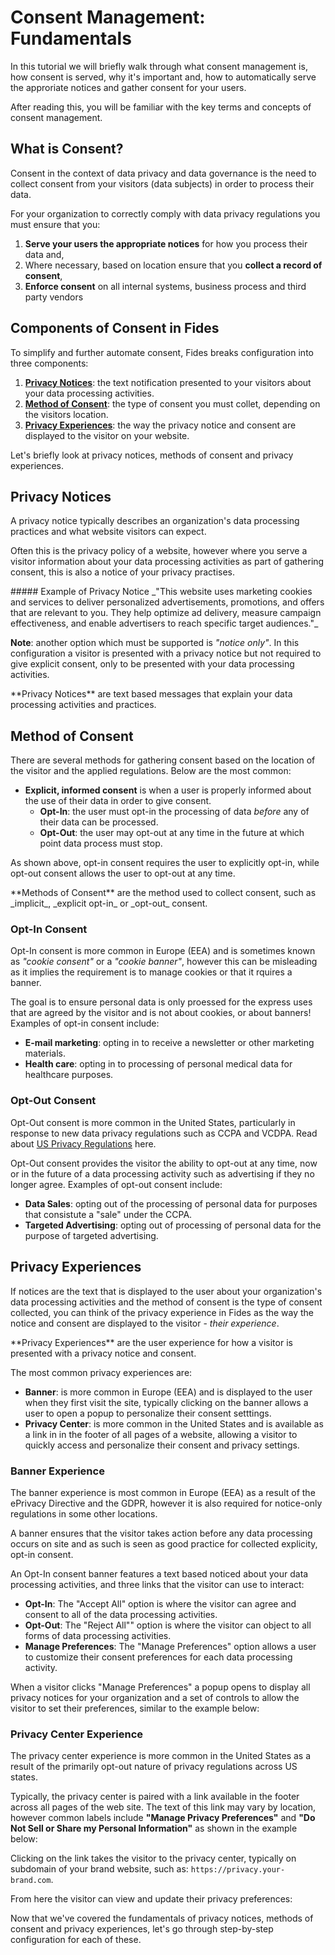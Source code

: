 
# Consent Management: Fundamentals

<TutorialKey duration="5" product="Fides" topic="Consent Management"/>

In this tutorial we will briefly walk through what consent management is, how consent is served, why it's important and, how to automatically serve the approriate notices and gather consent for your users.

After reading this, you will be familiar with the key terms and concepts of consent management.

## What is Consent?

Consent in the context of data privacy and data governance is the need to collect consent from your visitors (data subjects) in order to process their data. 

For your organization to correctly comply with data privacy regulations you must ensure that you:
1. **Serve your users the appropriate notices** for how you process their data and,
2. Where necessary, based on location ensure that you **collect a record of consent**,
3. **Enforce consent** on all internal systems, business process and third party vendors

## Components of Consent in Fides
To simplify and further automate consent, Fides breaks configuration into three components:

1. **[Privacy Notices](#privacy-notices)**: the text notification presented to your visitors about your data processing activities.
2. **[Method of Consent](#method-of-consent)**: the type of consent you must collet, depending on the visitors location.
3. **[Privacy Experiences](#privacy-experiences)**: the way the privacy notice and consent are displayed to the visitor on your website.

Let's briefly look at privacy notices, methods of consent and privacy experiences.

## Privacy Notices
A privacy notice typically describes an organization's data processing practices and what website visitors can expect. 

Often this is the privacy policy of a website, however where you serve a visitor information about your data processing activities as part of gathering consent, this is also a notice of your privacy practises. 

<Callout type="white" emoji="">
##### Example of Privacy Notice
_"This website uses marketing cookies and services to deliver personalized advertisements, promotions, and offers that are relevant to you. They help optimize ad delivery, measure campaign effectiveness, and enable advertisers to reach specific target audiences."_
</Callout>

**Note**: another option which must be supported is _"notice only"_. In this configuration a visitor is presented with a privacy notice but not required to give explicit consent, only to be presented with your data processing activities. 

<Callout type="info" emoji="">
**Privacy Notices** are text based messages that explain your data processing activities and practices.
</Callout>

## Method of Consent

There are several methods for gathering consent based on the location of the visitor and the applied regulations. Below are the most common:

* **Explicit, informed consent** is when a user is properly informed about the use of their data in order to give consent.
	* **Opt-In**: the user must opt-in the processing of data _before_ any of their data can be processed.
	* **Opt-Out**: the user may opt-out at any time in the future at which point data process must stop.

<Screenshot img="/assets/img/tutorials/consent-management-optin-optout.gif" description="Consent Management - Opt-in vs. Opt-out" mw="400" />

As shown above, opt-in consent requires the user to explicitly opt-in, while opt-out consent allows the user to opt-out at any time.

<Callout type="info" emoji="">
**Methods of Consent** are the method used to collect consent, such as _implicit_, _explicit opt-in_ or _opt-out_ consent.
</Callout>



### Opt-In Consent
Opt-In consent is more common in Europe (EEA) and is sometimes known as _"cookie consent"_ or a _"cookie banner"_, however this can be misleading as it implies the requirement is to manage cookies or that it rquires a banner. 

<Screenshot img="/assets/img/tutorials/consent-management-newsletter-optin.gif" description="Consent Management - Opt-in Example" mw="350" />

The goal is to ensure personal data is only proessed for the express uses that are agreed by the visitor and is not about cookies, or about banners! Examples of opt-in consent include:
* **E-mail marketing**: opting in to receive a newsletter or other marketing materials.
* **Health care**: opting in to processing of personal medical data for healthcare purposes.

### Opt-Out Consent
Opt-Out consent is more common in the United States, particularly in response to new data privacy regulations such as CCPA and VCDPA. Read about [US Privacy Regulations](/regulations) here.

<Screenshot img="/assets/img/tutorials/consent-management-datasharing-optout.gif" description="Consent Management - Opt-out Example" mw="350" />

Opt-Out consent provides the visitor the ability to opt-out at any time, now or in the future of a data processing activity such as advertising if they no longer agree. Examples of opt-out consent include:
* **Data Sales**: opting out of the processing of personal data for purposes that consistute a "sale" under the CCPA.
* **Targeted Advertising**: opting out of processing of personal data for the purpose of targeted advertising.

## Privacy Experiences
If notices are the text that is displayed to the user about your organization's data processing activities and the method of consent is the type of consent collected, you can think of the privacy experience in Fides as the way the notice and consent are displayed to the visitor - _their experience_.

<Callout type="info" emoji="">
**Privacy Experiences** are the user experience for how a visitor is presented with a privacy notice and consent.
</Callout>


The most common privacy experiences are:
* **Banner**: is more common in Europe (EEA) and is displayed to the user when they first visit the site, typically clicking on the banner allows a user to open a popup to personalize their consent setttings.
* **Privacy Center**: is more common in the United States and is available as a link in in the footer of all pages of a website, allowing a visitor to quickly access and personalize their consent and privacy settings.

### Banner Experience
The banner experience is most common in Europe (EEA) as a result of the ePrivacy Directive and the GDPR, however it is also required for notice-only regulations in some other locations.

A banner ensures that the visitor takes action before any data processing occurs on site and as such is seen as good practice for collected explicity, opt-in consent.

<Screenshot img="/assets/img/tutorials/consent-management-banner.gif" description="Consent Management - Opt-in Banner" />

An Opt-In consent banner features a text based noticed about your data processing activities, and three links that the visitor can use to interact:

* **Opt-In**: The "Accept All" option is where the visitor can agree and consent to all of the data processing activities.
* **Opt-Out**: The "Reject All"" option is where the visitor can object to all forms of data processing activities.
* **Manage Preferences**: The "Manage Preferences" option allows a user to customize their consent preferences for each data processing activity.

When a visitor clicks "Manage Preferences" a popup opens to display all privacy notices for your organization and a set of controls to allow the visitor to set their preferences, similar to the example below:

<Screenshot img="/assets/img/tutorials/consent-management-popup.gif" description="Consent Management - Opt-in Popup" mw="420"/>

### Privacy Center Experience
The privacy center experience is more common in the United States as a result of the primarily opt-out nature of privacy regulations across US states.

Typically, the privacy center is paired with a link available in the footer across all pages of the web site. The text of this link may vary by location, however common labels include **"Manage Privacy Preferences"** and **"Do Not Sell or Share my Personal Information"** as shown in the example below:

<Screenshot img="/assets/img/tutorials/consent-management-dns-link.gif" description="Consent Management - Do Not Sell or Share My Personal Information" />

Clicking on the link takes the visitor to the privacy center, typically on subdomain of your brand website, such as: `https://privacy.your-brand.com`.

From here the visitor can view and update their privacy preferences:

<Screenshot img="/assets/img/tutorials/consent-management-privacy-center.gif" description="Consent Management - Privacy Center" mw="550" />

Now that we've covered the fundamentals of privacy notices, methods of consent and privacy experiences, let's go through step-by-step configuration for each of these.

